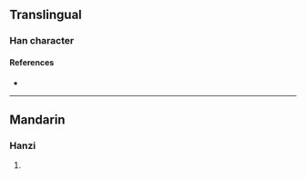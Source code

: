 {{character info}}
==Translingual==

===Han character===
{{Han char|rn=98|rad=瓦|as=10|sn=15|four=|canj=TCMVN|ids=⿰兼瓦}}

====References====
* {{Han ref|kx=0751.100|dkj=21571|dj=1159.080|hdz=21430.040|uh=7509|ud=29961}}

----

==Mandarin==

===Hanzi===
{{cmn-hanzi|pin=[[xián]] ([[xian2]])|wg=hsien<sup>2</sup>}}

# {{rfdef|cmn|sort=瓦10}}